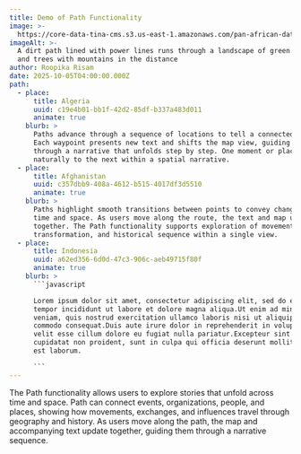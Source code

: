 ```yaml
---
title: Demo of Path Functionality
image: >-
  https://core-data-tina-cms.s3.us-east-1.amazonaws.com/pan-african-data-content/road-7350208_1280.jpg
imageAlt: >-
  A dirt path lined with power lines runs through a landscape of green plants
  and trees with mountains in the distance
author: Roopika Risam
date: 2025-10-05T04:00:00.000Z
path:
  - place:
      title: Algeria
      uuid: c19e4b01-bb1f-42d2-85df-b337a483d011
      animate: true
    blurb: >
      Paths advance through a sequence of locations to tell a connected story.
      Each waypoint presents new text and shifts the map view, guiding users
      through a narrative that unfolds step by step. One moment or place leads
      naturally to the next within a spatial narrative.
  - place:
      title: Afghanistan
      uuid: c357dbb9-408a-4612-b515-4017df3d5510
      animate: true
    blurb: >
      Paths highlight smooth transitions between points to convey change over
      time and space. As users move along the route, the text and map update
      together. The Path functionality supports exploration of movement,
      transformation, and historical sequence within a single view.
  - place:
      title: Indonesia
      uuid: a62ed356-6d0d-47c3-906c-aeb49715f80f
      animate: true
    blurb: >
      ```javascript

      Lorem ipsum dolor sit amet, consectetur adipiscing elit, sed do eiusmod
      tempor incididunt ut labore et dolore magna aliqua.Ut enim ad minim
      veniam, quis nostrud exercitation ullamco laboris nisi ut aliquip ex ea
      commodo consequat.Duis aute irure dolor in reprehenderit in voluptate
      velit esse cillum dolore eu fugiat nulla pariatur.Excepteur sint occaecat
      cupidatat non proident, sunt in culpa qui officia deserunt mollit anim id
      est laborum.

      ```
---
```


The Path functionality allows users to explore stories that unfold across time and space. Path can connect events, organizations, people, and places, showing how movements, exchanges, and influences travel through geography and history. As users move along the path, the map and accompanying text update together, guiding them through a narrative sequence.
